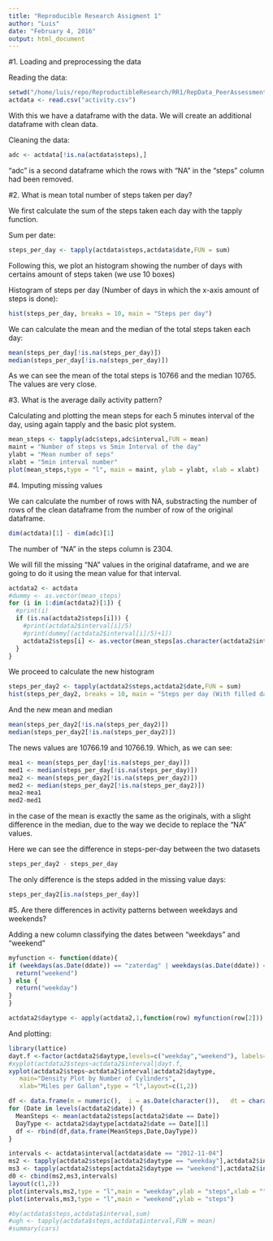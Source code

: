 ```yaml
---
title: "Reproducible Research Assigment 1"
author: "Luis"
date: "February 4, 2016"
output: html_document
---
```


#1. Loading and preprocessing the data

Reading the data:
```r
setwd("/home/luis/repo/ReproductibleResearch/RR1/RepData_PeerAssessment1")
actdata <- read.csv("activity.csv")
```
With this we have a dataframe with the data. We will create an additional dataframe with clean data.

Cleaning the data:
```r
adc <- actdata[!is.na(actdata$steps),]
```
"adc" is a second dataframe which the rows with "NA" in the "steps" column had been removed.

#2. What is mean total number of steps taken per day?

We first calculate the sum of the steps taken each day with the tapply function.

Sum per date:
```r
steps_per_day <- tapply(actdata$steps,actdata$date,FUN = sum)
```

Following this, we plot an histogram showing the number of days with certains amount of steps taken (we use 10 boxes)

Histogram of steps per day (Number of days in which the x-axis amount of steps is done):
```r
hist(steps_per_day, breaks = 10, main = "Steps per day")
```

We can calculate the mean and the median of the total steps taken each day:
```r
mean(steps_per_day[!is.na(steps_per_day)])
median(steps_per_day[!is.na(steps_per_day)])
```
As we can see the mean of the total steps is 10766 and the median 10765. The values are very close.

#3. What is the average daily activity pattern?

Calculating and plotting the mean steps for each 5 minutes interval of the day, using again tapply and the basic plot system.
```r
mean_steps <- tapply(adc$steps,adc$interval,FUN = mean)
maint = "Number of steps vs 5min Interval of the day"
ylabt = "Mean number of seps"
xlabt = "5min interval number"
plot(mean_steps,type = "l", main = maint, ylab = ylabt, xlab = xlabt)
```

#4. Imputing missing values

We can calculate the number of rows with NA, substracting the number of rows of the clean dataframe from the number of row of the original dataframe.
```r
dim(actdata)[1] - dim(adc)[1]
```
The number of "NA" in the steps column is 2304.

We will fill the missing "NA" values in the original dataframe, and we are going to do it using the mean value for that interval.
```r
actdata2 <- actdata
#dummy <- as.vector(mean_steps)
for (i in 1:dim(actdata2)[1]) {
  #print(i)
  if (is.na(actdata2$steps[i])) {
    #print(actdata2$interval[i]/5)
    #print(dummy[(actdata2$interval[i]/5)+1])
    actdata2$steps[i] <- as.vector(mean_steps[as.character(actdata2$interval[i])])
  }
}
```

We proceed to calculate the new histogram
```r
steps_per_day2 <- tapply(actdata2$steps,actdata2$date,FUN = sum)
hist(steps_per_day2, breaks = 10, main = "Steps per day (With filled data)")
```

And the new mean and median
```r
mean(steps_per_day2[!is.na(steps_per_day2)])
median(steps_per_day2[!is.na(steps_per_day2)])
```
The news values are 10766.19 and 10766.19. Which, as we can see:
```r
mea1 <- mean(steps_per_day[!is.na(steps_per_day)])
med1 <- median(steps_per_day[!is.na(steps_per_day)])
mea2 <- mean(steps_per_day2[!is.na(steps_per_day2)])
med2 <- median(steps_per_day2[!is.na(steps_per_day2)])
mea2-mea1
med2-med1
```
in the case of the mean is exactly the same as the originals, with a slight difference in the median, due to the way we decide to replace the "NA" values.

Here we can see the difference in steps-per-day between the two datasets
```r
steps_per_day2 - steps_per_day
```
The only difference is the steps added in the missing value days:
```r
steps_per_day2[is.na(steps_per_day)]
```

#5. Are there differences in activity patterns between weekdays and weekends?

Adding a new column classifying the dates between "weekdays" and "weekend"
```r

myfunction <- function(ddate){
if (weekdays(as.Date(ddate)) == "zaterdag" | weekdays(as.Date(ddate)) == "zondag"){
  return("weekend")
} else {
  return("weekday")
}  
}

actdata2$daytype <- apply(actdata2,1,function(row) myfunction(row[2]))
```

And plotting:
```r
library(lattice)
dayt.f <-factor(actdata2$daytype,levels=c("weekday","weekend"), labels=c("Weekday","Weekend"))
#xyplot(actdata2$steps~actdata2$interval|dayt.f,
xyplot(actdata2$steps~actdata2$interval|actdata2$daytype,
   main="Density Plot by Number of Cylinders",
   xlab="Miles per Gallon",type = "l",layout=c(1,2))
```

```r
df <- data.frame(m = numeric(),  i = as.Date(character()),   dt = character())
for (Date in levels(actdata2$date)) { 
  MeanSteps <- mean(actdata2$steps[actdata2$date == Date])
  DayType <- actdata2$daytype[actdata2$date == Date][1]
  df <- rbind(df,data.frame(MeanSteps,Date,DayType))
}
```

```r
intervals <- actdata$interval[actdata$date == "2012-11-04"]
ms2 <- tapply(actdata2$steps[actdata2$daytype == "weekday"],actdata2$interval[actdata2$daytype == "weekday"],FUN = mean)
ms3 <- tapply(actdata2$steps[actdata2$daytype == "weekend"],actdata2$interval[actdata2$daytype == "weekend"],FUN = mean)
d0 <- cbind(ms2,ms3,intervals)
layout(c(1,2))
plot(intervals,ms2,type = "l",main = "weekday",ylab = "steps",xlab = "")
plot(intervals,ms3,type = "l",main = "weekend",ylab = "steps")
```


```r
#by(actdata$steps,actdata$interval,sum)
#ugh <- tapply(actdata$steps,actdata$interval,FUN = mean)
#summary(cars)
```

